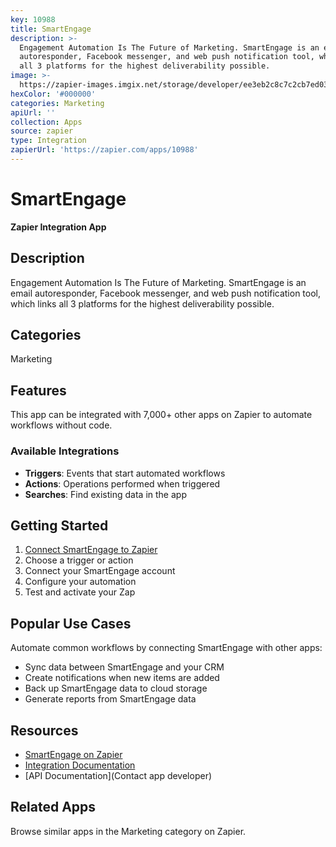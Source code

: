 ```yaml
---
key: 10988
title: SmartEngage
description: >-
  Engagement Automation Is The Future of Marketing. SmartEngage is an email
  autoresponder, Facebook messenger, and web push notification tool, which links
  all 3 platforms for the highest deliverability possible.
image: >-
  https://zapier-images.imgix.net/storage/developer/ee3eb2c8c7c2cb7ed03edf89c6353443_2.png?auto=format%2Ccompress&ixlib=python-3.0.0&q=50
hexColor: '#000000'
categories: Marketing
apiUrl: ''
collection: Apps
source: zapier
type: Integration
zapierUrl: 'https://zapier.com/apps/10988'
---
```

# SmartEngage

**Zapier Integration App**

## Description

Engagement Automation Is The Future of Marketing. SmartEngage is an email autoresponder, Facebook messenger, and web push notification tool, which links all 3 platforms for the highest deliverability possible.

## Categories

Marketing

## Features

This app can be integrated with 7,000+ other apps on Zapier to automate workflows without code.

### Available Integrations

- **Triggers**: Events that start automated workflows
- **Actions**: Operations performed when triggered
- **Searches**: Find existing data in the app

## Getting Started

1. [Connect SmartEngage to Zapier](https://zapier.com/apps/10988)
2. Choose a trigger or action
3. Connect your SmartEngage account
4. Configure your automation
5. Test and activate your Zap

## Popular Use Cases

Automate common workflows by connecting SmartEngage with other apps:

- Sync data between SmartEngage and your CRM
- Create notifications when new items are added
- Back up SmartEngage data to cloud storage
- Generate reports from SmartEngage data

## Resources

- [SmartEngage on Zapier](https://zapier.com/apps/10988)
- [Integration Documentation](https://zapier.com/apps/10988/integrations)
- [API Documentation](Contact app developer)

## Related Apps

Browse similar apps in the Marketing category on Zapier.
